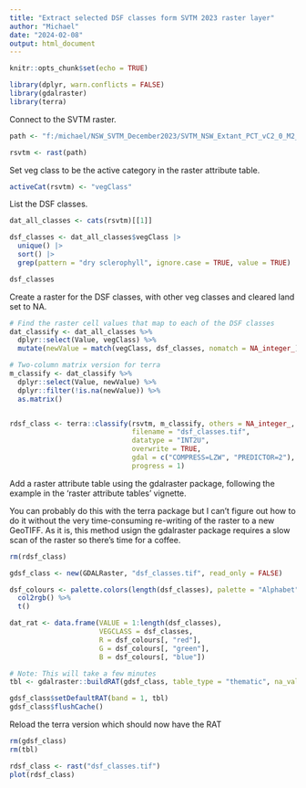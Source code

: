 ```yaml
---
title: "Extract selected DSF classes form SVTM 2023 raster layer"
author: "Michael"
date: "2024-02-08"
output: html_document
---
```


```r
knitr::opts_chunk$set(echo = TRUE)

library(dplyr, warn.conflicts = FALSE)
library(gdalraster)
library(terra)

```


Connect to the SVTM raster.

```r

path <- "f:/michael/NSW_SVTM_December2023/SVTM_NSW_Extant_PCT_vC2_0_M2_0/SVTM_NSW_Extant_PCT_vC2_0_M2_0_5m.tif"

rsvtm <- rast(path)

```


Set veg class to be the active category in the raster attribute table.

```r

activeCat(rsvtm) <- "vegClass"

```


List the DSF classes.

```r

dat_all_classes <- cats(rsvtm)[[1]]

dsf_classes <- dat_all_classes$vegClass |>
  unique() |>
  sort() |>
  grep(pattern = "dry sclerophyll", ignore.case = TRUE, value = TRUE)

dsf_classes

```


Create a raster for the DSF classes, with other veg classes and cleared land set to NA.

```r

# Find the raster cell values that map to each of the DSF classes
dat_classify <- dat_all_classes %>%
  dplyr::select(Value, vegClass) %>%
  mutate(newValue = match(vegClass, dsf_classes, nomatch = NA_integer_))

# Two-column matrix version for terra
m_classify <- dat_classify %>%
  dplyr::select(Value, newValue) %>%
  dplyr::filter(!is.na(newValue)) %>%
  as.matrix()


rdsf_class <- terra::classify(rsvtm, m_classify, others = NA_integer_,
                              filename = "dsf_classes.tif",
                              datatype = "INT2U",
                              overwrite = TRUE,
                              gdal = c("COMPRESS=LZW", "PREDICTOR=2"),
                              progress = 1)

```


Add a raster attribute table using the gdalraster package, following the example in the 'raster attribute tables' vignette.

You can probably do this with the terra package but I can't figure out how to do it without the very time-consuming re-writing of the raster to a new GeoTIFF. As it is, this method usign the gdalraster package requires a slow scan of the raster so there's time for a coffee.

```r

rm(rdsf_class)

gdsf_class <- new(GDALRaster, "dsf_classes.tif", read_only = FALSE)

dsf_colours <- palette.colors(length(dsf_classes), palette = "Alphabet") %>%
  col2rgb() %>%
  t()

dat_rat <- data.frame(VALUE = 1:length(dsf_classes),
                      VEGCLASS = dsf_classes,
                      R = dsf_colours[, "red"],
                      G = dsf_colours[, "green"],
                      B = dsf_colours[, "blue"])

# Note: This will take a few minutes
tbl <- gdalraster::buildRAT(gdsf_class, table_type = "thematic", na_value = -9999, join_df = dat_rat)

gdsf_class$setDefaultRAT(band = 1, tbl)
gdsf_class$flushCache()

```


Reload the terra version which should now have the RAT

```r

rm(gdsf_class)
rm(tbl)

rdsf_class <- rast("dsf_classes.tif")
plot(rdsf_class)

```

